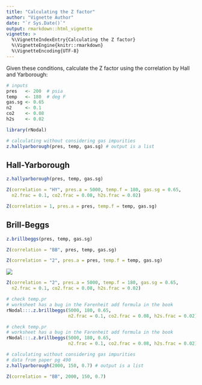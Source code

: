---
title: "Calculating the Z factor"
author: "Vignette Author"
date: "`r Sys.Date()`"
output: rmarkdown::html_vignette
vignette: >
  %\VignetteIndexEntry{Calculating the Z factor}
  %\VignetteEngine{knitr::rmarkdown}
  %\VignetteEncoding{UTF-8}
---


Given these conditions, calculate the Z factor using the correlation by Hall
and Yarborough:


```{r}
# inputs
pres   <- 200  # psia
temp   <- 180  # deg F
gas.sg <- 0.65
n2     <- 0.1
co2    <- 0.08
h2s    <- 0.02
```


```{r}
library(rNodal)

# calculating without considering gas impurities
z.hallyarborough(pres, temp, gas.sg) # output is a list
```
## Hall-Yarborough

```{r}
z.hallyarborough(pres, temp, gas.sg)
```

```{r}
Z(correlation = "HY", pres.a = 5000, temp.f = 180, gas.sg = 0.65, 
  n2.frac = 0.1, co2.frac = 0.08, h2s.frac = 0.02)
```

```{r}
Z(correlation = 1, pres.a = pres, temp.f = temp, gas.sg)
```

## Brill-Beggs

```{r}
z.brillbeggs(pres, temp, gas.sg)
```
```{r}
Z(correlation = "BB", pres, temp, gas.sg)
```

```{r}
Z(correlation = "2", pres.a = pres, temp.f = temp, gas.sg)
```


![](table2_4_Brill-Beggs_zfactor.jpg)

```{r}
Z(correlation = "2", pres.a = 5000, temp.f = 180, gas.sg = 0.65, 
  n2.frac = 0.1, co2.frac = 0.08, h2s.frac = 0.02)
```


```{r}
# check temp.pr
# worksheet has a bug in the Farenheit add formula in the book
rNodal:::.z.brillbeggs(5000, 180, 0.65, 
                       n2.frac = 0.1, co2.frac = 0.08, h2s.frac = 0.02)
```


```{r}
# check temp.pr
# worksheet has a bug in the Farenheit add formula in the book
rNodal:::.z.brillbeggs(5000, 180, 0.65, 
                       n2.frac = 0.1, co2.frac = 0.08, h2s.frac = 0.02)
```

```{r}
# calculating without considering gas impurities
# data from paper pg 490
z.hallyarborough(2000, 150, 0.7) # output is a list
```

```{r}
Z(correlation = "BB", 2000, 150, 0.7)
```

